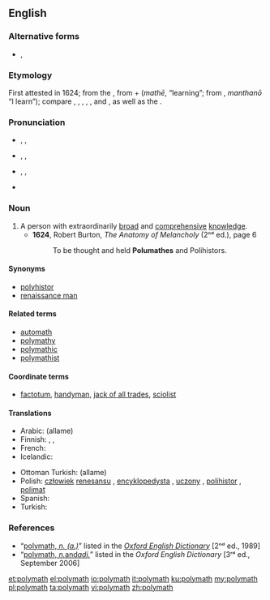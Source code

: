 {{was wotd|2008|March|1}}
{{wikipedia}}
==English==

===Alternative forms===
* {{l|en|polumathe}}, {{l|en|polymathe}} {{defdate|both 17ᵗʰ C.}}

===Etymology===
First attested in 1624; from the {{etyl|grc|en}} {{term|sc=polytonic|πολυμαθής||tr=polumathēs|having learnt much|lang=grc}}, from {{term|sc=polytonic|πολύς||tr=polus|much|lang=grc}} + {{term|sc=polytonic|μάθη|lang=grc}} (''mathē'', “learning”; from {{term|sc=polytonic|μανθάνω|lang=grc}}, ''manthanō'' “I learn”); compare {{term|opsimath|lang=en}}, {{term|philomath|lang=en}}, {{term|polyhistor|lang=en}}, {{term|polymathic|lang=en}}, {{term|polymathist|lang=en}}, and {{term|polymathy|lang=en}}, as well as the {{etyl|fr|-}} {{term|polymathe|lang=fr}}.

===Pronunciation===
* {{a|RP}} {{enPR|pŏʹlĭmăth}}, {{IPA|/ˈpɒlɪmæθ/}}, {{SAMPA|/"pQlIm{T/}}
* {{a|UK}} {{enPR|pŏʹlĭmăth}}, {{IPA|/ˈpɒlɪmaθ/}}, {{SAMPA|/"pQlImaT/}}
* {{a|US}} {{enPR|pŏʹlimăth'}}, {{IPA|/ˈpɑliˌmæθ/}}, {{SAMPA|/"pAli%m{T/}}
* {{audio|en-us-polymath.ogg|Audio (US)}}

===Noun===
{{en-noun}}

# A person with extraordinarily [[broad]] and [[comprehensive]] [[knowledge]].
#* '''1624''', Robert Burton, ''The Anatomy of Melancholy'' (2ⁿᵈ ed.), page 6
#*: To be thought and held '''Polumathes''' and Polihistors.

====Synonyms====
* [[polyhistor]]
* [[renaissance man]]

====Related terms====
* [[automath]]
* [[polymathy]]
* [[polymathic]]
* [[polymathist]]

====Coordinate terms====
* [[factotum]], [[handyman]], [[jack of all trades]], [[sciolist]]

====Translations====
{{trans-top|Person with extraordinarily broad and comprehensive knowledge}}
* Arabic: (allame) {{rfscript|Arabic|lang=ar}}
* Finnish: {{t-|fi|monitietäjä}}, {{t-|fi|polyhistori}}, {{t|fi|yleisnero}}
* French: {{t|fr|polymathe|m|f}}
* Icelandic: {{t|is|fjölfræðingur}}
{{trans-mid}}
* Ottoman Turkish: (allame) {{rfscript|Arabic|lang=ota}}
* Polish: [[człowiek]] [[renesansu]] {{m}},  [[encyklopedysta]] {{m}}, [[uczony]] {{m}}, [[polihistor]] {{m}}, [[polimat]] {{m}}
* Spanish: {{t+|es|polímata|m|f}}
* Turkish: {{t+|tr|allame}}
{{trans-bottom}}

===References===
* “<span class="plainlinks">[http://www.oed.com/oed2/00183307 polymath, ''n. (a.)'']</span>” listed in the ''[[w:Oxford English Dictionary|Oxford English Dictionary]]'' [2ⁿᵈ ed., 1989]
* “<span class="plainlinks">[http://www.oed.com/view/Entry/147212 polymath, ''n. ''and'' adj.'']</span>” listed in the ''Oxford English Dictionary'' [3ʳᵈ ed., September 2006]

[[et:polymath]]
[[el:polymath]]
[[io:polymath]]
[[it:polymath]]
[[ku:polymath]]
[[my:polymath]]
[[pl:polymath]]
[[ta:polymath]]
[[vi:polymath]]
[[zh:polymath]]